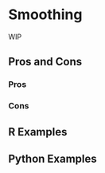 # Smoothing {#sec-time-series-smooth}

WIP

## Pros and Cons

### Pros

### Cons

## R Examples

## Python Examples

